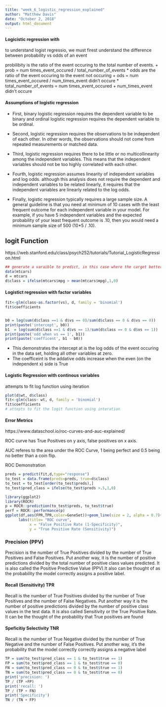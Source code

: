```yaml
---
title: "week_6_logistic_regression_explained"
author: "Matthew Davis"
date: "October 2, 2018"
output: html_document
---
```

#### Logicistic regression with 
to understand logist regressio, we must firest understand the difference between
probability vs odds of an event

probilibity is the ratio of the event occuring to the total number of events.
+ prob =  num times_event_occured / total_number_of_events
* odds are the ratio of the event occuring to the event not occuring
+ ods = num times_event_occured / num_times_event didn't occure
* total_number_of_events = num times_event_occured +  num_times_event didn't occure


#### Assumptions of logistic regression
* First, binary logistic regression requires the dependent variable to be binary and ordinal logistic regression requires the dependent variable to be ordinal.

* Second, logistic regression requires the observations to be independent of each other.  In other words, the observations should not come from repeated measurements or matched data.

* Third, logistic regression requires there to be little or no multicollinearity among the independent variables.  This means that the independent variables should not be too highly correlated with each other.

* Fourth, logistic regression assumes linearity of independent variables and log odds.  although this analysis does not require the dependent and independent variables to be related linearly, it requires that the independent variables are linearly related to the log odds.

* Finally, logistic regression typically requires a large sample size.  A general guideline is that you need at minimum of 10 cases with the least frequent outcome for each independent variable in your model. For example, if you have 5 independent variables and the expected probability of your least frequent outcome is .10, then you would need a minimum sample size of 500 (10*5 / .10).
 

## logit Function
https://web.stanford.edu/class/psych252/tutorials/Tutorial_LogisticRegression.html


```r
## generate a varaible to predict, in this case where the carget better than average mpg
data(mtcars)
d = mtcars
d$class = ifelse(mtcars$mpg > mean(mtcars$mpg),1,0)

```

#### Logistict regression with factor variables

```r

fit<-glm(class~as.factor(vs), d, family = 'binomial')
fit$coefficients


b0 = log(sum(d$class ==1 & d$vs == 0)/sum(d$class == 0 & d$vs == 0))
print(paste('intercept', b0))
b1  = log(sum(d$class ==1 & d$vs == 1)/sum(d$class == 0 & d$vs == 1))
print(paste('odd when vs == 1', b1))
print(paste('coefficent', b1 - b0))
```

* This demonstrates the intercept at is the log odds of the event occuring in the data set, holding all other variables at zero.
* The coefficeint is the addative odds increase when the even (on the independent x) side is True




#### Logistic Regression with continous variables 
attempts to fit log function using iteration

```r
plot(d$wt, d$class)
fit<-glm(class~ wt, d, family = 'binomial')
fit$coefficients
# attepts to fit the logit function using interation 

```


#### Error Metrics
https://www.dataschool.io/roc-curves-and-auc-explained/

ROC curve has True Positives on y axis, false positives on x axis.

AUC referes to the area under the ROC Curve, 1 being perfect and 0.5 being no better than a coin flip.

ROC Demonstration
```r
preds = predict(fit,d,type="response")
to_test = data.frame(preds=preds, true=d$class)
to_test = to_test[order(to_test$preds),]
to_test$pred_class = ifelse(to_test$preds >.5,1,0)
```


```r
library(ggplot2)
library(ROCR)
p = ROCR::prediction(to_test$preds, to_test$true)
perf = ROCR::performance(p)
ggplot(df,aes(FPR,TPR,color=GeneSet))+geom_line(size = 2, alpha = 0.7)+
      labs(title= "ROC curve", 
           x = "False Positive Rate (1-Specificity)", 
           y = "True Positive Rate (Sensitivity)")
```

### Precision (PPV)

Precision is the number of True Positives divided by the number of True Positives and False Positives. Put another way, it is the number of positive predictions divided by the total number of positive class values predicted. It is also called the Positive Predictive Value (PPV).It also can be thought of as the probability the model correctly assigns a positive label.


#### Recall (Sensitivity) TPR

Recall is the number of True Positives divided by the number of True Positives and the number of False Negatives. Put another way it is the number of positive predictions divided by the number of positive class values in the test data. It is also called Sensitivity or the True Positive Rate. It can be the thought of the probability that True positives are found

#### Speficitiy Selectivity  TNR
Recall is the number of True Negative divided by the number of True Negative and the number of False Positives. Put another way, it's the probability that the model correctly 
correctly assigns a negative label

```r
TP = sum(to_test$pred_class == 1 & to_test$true == 1)
FP = sum(to_test$pred_class == 1 & to_test$true == 0)
FN = sum(to_test$pred_class == 0 & to_test$true == 1)
TN = sum(to_test$pred_class == 0 & to_test$true == 0)
print('precision: ')
TP / (TP +FP)
print('recall: ')
TP / (TP + FN)
print('Specificity')
TN / (TN + FP)


```